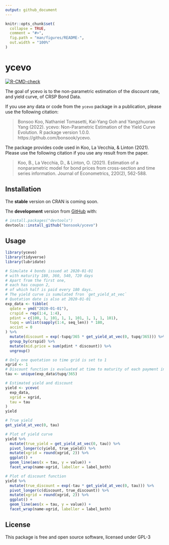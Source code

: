 ```yaml
---
output: github_document
---
```


<!-- README.md is generated from README.Rmd. Please edit that file -->
```r
knitr::opts_chunk$set(
  collapse = TRUE,
  comment = "#>",
  fig.path = "man/figures/README-",
  out.width = "100%"
)
```

# ycevo

<!-- badges: start -->
[![R-CMD-check](https://github.com/bonsook/ycevo/workflows/R-CMD-check/badge.svg)](https://github.com/bonsook/ycevo/actions)
<!-- badges: end -->

The goal of ycevo is to the non-parametric estimation of the discount rate, and yield curve, of CRSP Bond Data.

If you use any data or code from the `ycevo` package in a publication, please use the following citation:  

> Bonsoo Koo, Nathaniel Tomasetti, Kai-Yang Goh and Yangzhuoran Yang (2022). ycevo: Non-Parametric Estimation
of the Yield Curve Evolution. R package version 1.0.0. https://github.com/bonsook/ycevo. 

The package provides code used in Koo, La Vecchia, & Linton (2021). Please use the following citation if you use any result from the paper.

> Koo, B., La Vecchia, D., & Linton, O. (2021). Estimation of a nonparametric model for bond prices from cross-section and time series information. Journal of Econometrics, 220(2), 562-588.

## Installation

<!-- You can install the released version of ycevo from [CRAN](https://CRAN.R-project.org) with: -->

<!-- ``` r -->
<!-- install.packages("ycevo") -->
<!-- ``` -->
The __stable__ version on CRAN is coming soon.

The __development__ version from [GitHub](https://github.com/) with:

``` r
# install.packages("devtools")
devtools::install_github("bonsook/ycevo")
```
## Usage

```r
library(ycevo)
library(tidyverse)
library(lubridate)

# Simulate 4 bonds issued at 2020-01-01
# with maturity 180, 360, 540, 720 days
# Apart from the first one, 
# each has coupon 2, 
# of which half is paid every 180 days.
# The yield curve is sumulated fron `get_yield_at_vec`
# Quotation date is also at 2020-01-01
exp_data <- tibble(
  qdate = ymd("2020-01-01"), 
  crspid = rep(1:4, 1:4), 
  pdint = c(100, 1, 101, 1, 1, 101, 1, 1, 1, 101),
  tupq = unlist(sapply(1:4, seq_len)) * 180, 
  accint = 0
) %>% 
  mutate(discount = exp(-tupq/365 * get_yield_at_vec(0, tupq/365))) %>% 
  group_by(crspid) %>% 
  mutate(mid.price = sum(pdint * discount)) %>% 
  ungroup()

# Only one quotation so time grid is set to 1
xgrid <- 1 
# Discount function is evaluated at time to maturity of each payment in the data
tau <- unique(exp_data$tupq/365) 

# Estimated yield and discount
yield <- ycevo(
  exp_data, 
  xgrid = xgrid,
  tau = tau
)
yield 

# True yield
get_yield_at_vec(0, tau)

# Plot of yield curve
yield %>%
  mutate(true_yield = get_yield_at_vec(0, tau)) %>% 
  pivot_longer(c(yield, true_yield)) %>% 
  mutate(xgrid = round(xgrid, 2)) %>%
  ggplot() + 
  geom_line(aes(x = tau, y = value)) +
  facet_wrap(name~xgrid, labeller = label_both)

# Plot of discount function
yield %>%
  mutate(true_discount = exp(-tau * get_yield_at_vec(0, tau))) %>% 
  pivot_longer(c(discount, true_discount)) %>% 
  mutate(xgrid = round(xgrid, 2)) %>%
  ggplot() + 
  geom_line(aes(x = tau, y = value)) +
  facet_wrap(name~xgrid, labeller = label_both)
```


## License

This package is free and open source software, licensed under GPL-3
